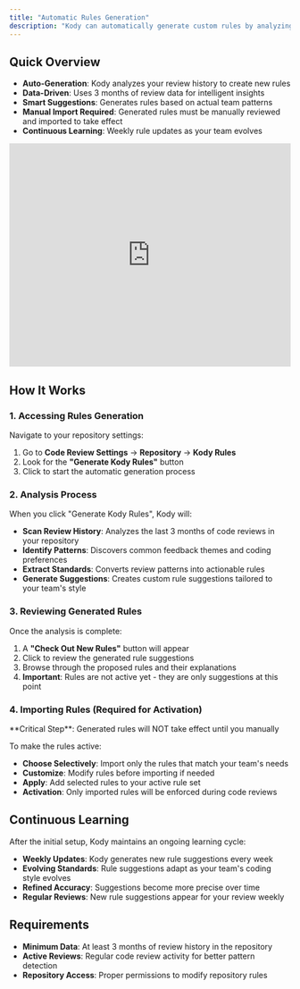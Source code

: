 ```yaml
---
title: "Automatic Rules Generation"
description: "Kody can automatically generate custom rules by analyzing your team's code review history. Let her learn from your past reviews to create personalized coding standards."
---
```


## Quick Overview

- **Auto-Generation**: Kody analyzes your review history to create new rules
- **Data-Driven**: Uses 3 months of review data for intelligent insights
- **Smart Suggestions**: Generates rules based on actual team patterns
- **Manual Import Required**: Generated rules must be manually reviewed and imported to take effect
- **Continuous Learning**: Weekly rule updates as your team evolves

<iframe
  width="100%"
  height="400"
  src="https://www.youtube.com/embed/e1SOwOEVZB4?si=RJ7gKGaLgtJ1CRKt"
  title="YouTube video player"
  frameborder="0"
  allow="accelerometer; autoplay; clipboard-write; encrypted-media; gyroscope; picture-in-picture; web-share"
  referrerpolicy="strict-origin-when-cross-origin"
></iframe>

## How It Works

### 1. Accessing Rules Generation

Navigate to your repository settings:

1. Go to **Code Review Settings** → **Repository** → **Kody Rules**
2. Look for the **"Generate Kody Rules"** button
3. Click to start the automatic generation process

### 2. Analysis Process

When you click "Generate Kody Rules", Kody will:

- **Scan Review History**: Analyzes the last 3 months of code reviews in your repository
- **Identify Patterns**: Discovers common feedback themes and coding preferences
- **Extract Standards**: Converts review patterns into actionable rules
- **Generate Suggestions**: Creates custom rule suggestions tailored to your team's style

### 3. Reviewing Generated Rules

Once the analysis is complete:

1. A **"Check Out New Rules"** button will appear
2. Click to review the generated rule suggestions
3. Browse through the proposed rules and their explanations
4. **Important**: Rules are not active yet - they are only suggestions at this point

### 4. Importing Rules (Required for Activation)

<Warning>
  **Critical Step**: Generated rules will NOT take effect until you manually
</Warning>

To make the rules active:

- **Choose Selectively**: Import only the rules that match your team's needs
- **Customize**: Modify rules before importing if needed
- **Apply**: Add selected rules to your active rule set
- **Activation**: Only imported rules will be enforced during code reviews

## Continuous Learning

After the initial setup, Kody maintains an ongoing learning cycle:

- **Weekly Updates**: Kody generates new rule suggestions every week
- **Evolving Standards**: Rule suggestions adapt as your team's coding style evolves
- **Refined Accuracy**: Suggestions become more precise over time
- **Regular Reviews**: New rule suggestions appear for your review weekly

## Requirements

- **Minimum Data**: At least 3 months of review history in the repository
- **Active Reviews**: Regular code review activity for better pattern detection
- **Repository Access**: Proper permissions to modify repository rules
